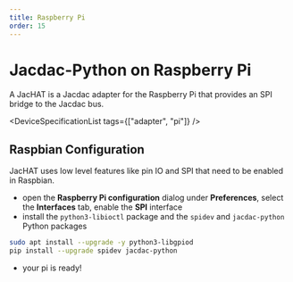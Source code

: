 ```yaml
---
title: Raspberry Pi
order: 15
---
```


# Jacdac-Python on Raspberry Pi

A JacHAT is a Jacdac adapter for the Raspberry Pi that provides an SPI bridge to the Jacdac bus.

<DeviceSpecificationList tags={["adapter", "pi"]} />

## Raspbian Configuration

JacHAT uses low level features like pin IO and SPI that need to be enabled in Raspbian.

-   open the **Raspberry Pi configuration** dialog under **Preferences**, select the **Interfaces** tab, enable the **SPI** interface
-   install the `python3-libioctl` package and the `spidev` and `jacdac-python` Python packages

```bash copy
sudo apt install --upgrade -y python3-libgpiod
pip install --upgrade spidev jacdac-python
```

-   your pi is ready!
